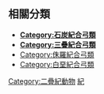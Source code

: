 ==相關分類==
*'''[[:Category:石炭紀合弓類|Category:石炭紀合弓類]]'''
*'''[[:Category:三疊紀合弓類|Category:三疊紀合弓類]]'''
*[[:Category:侏羅紀合弓類|Category:侏羅紀合弓類]]
*[[:Category:白堊紀合弓類|Category:白堊紀合弓類]]

[[Category:二疊紀動物|Category:二疊紀動物]]
[[Category:合弓綱|紀]]